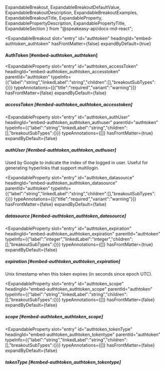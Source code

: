   ExpandableBreakout,
  ExpandableBreakoutDefaultValue,
  ExpandableBreakoutDescription,
  ExpandableBreakoutExamples,
  ExpandableBreakoutTitle,
  ExpandableProperty,
  ExpandablePropertyDescription,
  ExpandablePropertyTitle,
  ExpandableSection
} from "@speakeasy-api/docs-md-react";

<ExpandableSection>

<ExpandableBreakout
  slot="entry"
  id="authtoken"
  headingId="embed-authtoken_authtoken"
  hasFrontMatter={false}
  expandByDefault={true}
>

<ExpandableBreakoutTitle slot="title">

#### AuthToken [#embed-authtoken_authtoken]

</ExpandableBreakoutTitle>

<ExpandableBreakoutDescription slot="description">

</ExpandableBreakoutDescription>

<ExpandableBreakoutExamples slot="examples">

</ExpandableBreakoutExamples>

<ExpandableBreakoutDefaultValue slot="defaultValue">

</ExpandableBreakoutDefaultValue>

</ExpandableBreakout>

<ExpandableProperty
  slot="entry"
  id="authtoken_accessToken"
  headingId="embed-authtoken_authtoken_accesstoken"
  parentId="authtoken"
  typeInfo={{"label":"string","linkedLabel":"string","children":[],"breakoutSubTypes":{}}}
  typeAnnotations={[{"title":"required","variant":"warning"}]}
  hasFrontMatter={false}
  expandByDefault={false}
>

<ExpandablePropertyTitle slot="title">

##### accessToken [#embed-authtoken_authtoken_accesstoken]

</ExpandablePropertyTitle>

</ExpandableProperty>

<ExpandableProperty
  slot="entry"
  id="authtoken_authUser"
  headingId="embed-authtoken_authtoken_authuser"
  parentId="authtoken"
  typeInfo={{"label":"string","linkedLabel":"string","children":[],"breakoutSubTypes":{}}}
  typeAnnotations={[]}
  hasFrontMatter={true}
  expandByDefault={false}
>

<ExpandablePropertyTitle slot="title">

##### authUser [#embed-authtoken_authtoken_authuser]

</ExpandablePropertyTitle>

<ExpandablePropertyDescription slot="description">

Used by Google to indicate the index of the logged in user. Useful for generating hyperlinks that support multilogin.

</ExpandablePropertyDescription>

</ExpandableProperty>

<ExpandableProperty
  slot="entry"
  id="authtoken_datasource"
  headingId="embed-authtoken_authtoken_datasource"
  parentId="authtoken"
  typeInfo={{"label":"string","linkedLabel":"string","children":[],"breakoutSubTypes":{}}}
  typeAnnotations={[{"title":"required","variant":"warning"}]}
  hasFrontMatter={false}
  expandByDefault={false}
>

<ExpandablePropertyTitle slot="title">

##### datasource [#embed-authtoken_authtoken_datasource]

</ExpandablePropertyTitle>

</ExpandableProperty>

<ExpandableProperty
  slot="entry"
  id="authtoken_expiration"
  headingId="embed-authtoken_authtoken_expiration"
  parentId="authtoken"
  typeInfo={{"label":"integer","linkedLabel":"integer","children":[],"breakoutSubTypes":{}}}
  typeAnnotations={[]}
  hasFrontMatter={true}
  expandByDefault={false}
>

<ExpandablePropertyTitle slot="title">

##### expiration [#embed-authtoken_authtoken_expiration]

</ExpandablePropertyTitle>

<ExpandablePropertyDescription slot="description">

Unix timestamp when this token expires (in seconds since epoch UTC).

</ExpandablePropertyDescription>

</ExpandableProperty>

<ExpandableProperty
  slot="entry"
  id="authtoken_scope"
  headingId="embed-authtoken_authtoken_scope"
  parentId="authtoken"
  typeInfo={{"label":"string","linkedLabel":"string","children":[],"breakoutSubTypes":{}}}
  typeAnnotations={[]}
  hasFrontMatter={false}
  expandByDefault={false}
>

<ExpandablePropertyTitle slot="title">

##### scope [#embed-authtoken_authtoken_scope]

</ExpandablePropertyTitle>

</ExpandableProperty>

<ExpandableProperty
  slot="entry"
  id="authtoken_tokenType"
  headingId="embed-authtoken_authtoken_tokentype"
  parentId="authtoken"
  typeInfo={{"label":"string","linkedLabel":"string","children":[],"breakoutSubTypes":{}}}
  typeAnnotations={[]}
  hasFrontMatter={false}
  expandByDefault={false}
>

<ExpandablePropertyTitle slot="title">

##### tokenType [#embed-authtoken_authtoken_tokentype]

</ExpandablePropertyTitle>

</ExpandableProperty>

</ExpandableSection>